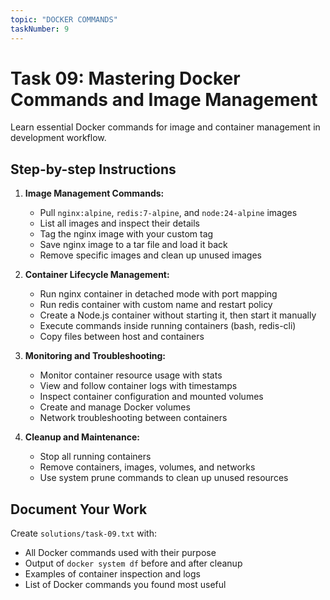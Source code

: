 ```yaml
---
topic: "DOCKER COMMANDS"
taskNumber: 9
---
```


# Task 09: Mastering Docker Commands and Image Management

Learn essential Docker commands for image and container management in development workflow.

## Step-by-step Instructions

1. **Image Management Commands:**
   - Pull `nginx:alpine`, `redis:7-alpine`, and `node:24-alpine` images
   - List all images and inspect their details
   - Tag the nginx image with your custom tag
   - Save nginx image to a tar file and load it back
   - Remove specific images and clean up unused images

2. **Container Lifecycle Management:**
   - Run nginx container in detached mode with port mapping
   - Run redis container with custom name and restart policy
   - Create a Node.js container without starting it, then start it manually
   - Execute commands inside running containers (bash, redis-cli)
   - Copy files between host and containers

3. **Monitoring and Troubleshooting:**
   - Monitor container resource usage with stats
   - View and follow container logs with timestamps
   - Inspect container configuration and mounted volumes
   - Create and manage Docker volumes
   - Network troubleshooting between containers

4. **Cleanup and Maintenance:**
   - Stop all running containers
   - Remove containers, images, volumes, and networks
   - Use system prune commands to clean up unused resources

## Document Your Work
Create `solutions/task-09.txt` with:
- All Docker commands used with their purpose
- Output of `docker system df` before and after cleanup
- Examples of container inspection and logs
- List of Docker commands you found most useful